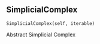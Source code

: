 ## SimplicialComplex { #SimplicialComplex }

`SimplicialComplex(self, iterable)`

Abstract Simplicial Complex